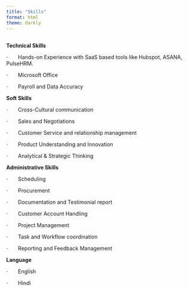 ```yaml
---
title: "Skills"
format: html
theme: darkly
---
```


## 

**Technical Skills**

·       Hands-on Experience with SaaS based tools like Hubspot, ASANA, PulseHRM.

·       Microsoft Office

·       Payroll and Data Accuracy

**Soft Skills**

·       Cross-Cultural communication

·       Sales and Negotiations

·       Customer Service and relationship management

·       Product Understanding and Innovation

·       Analytical & Strategic Thinking

**Administrative Skills**

·       Scheduling

·       Procurement

·       Documentation and Testimonial report

·       Customer Account Handling

·       Project Management

·       Task and Workflow coordination

·       Reporting and Feedback Management

**Language**

·       English

·       Hindi